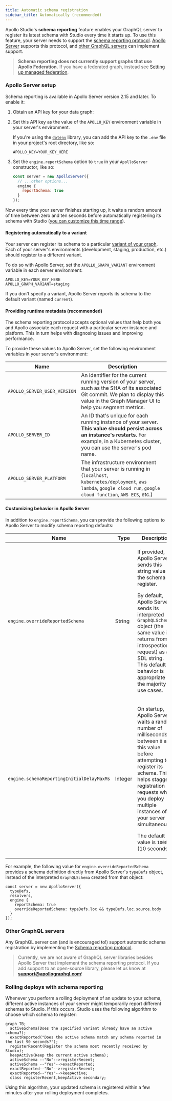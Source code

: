 ```yaml
---
title: Automatic schema registration
sidebar_title: Automatically (recommended)
---
```


Apollo Studio's **schema reporting** feature enables your GraphQL server to register its latest schema with Studio every time it starts up. To use this feature, your server needs to support the [schema reporting protocol](./schema-reporting-protocol/). [Apollo Server](#apollo-server-setup) supports this protocol, and [other GraphQL servers](#other-graphql-servers) can implement support.

> **Schema reporting does not currently support graphs that use Apollo Federation.** If you have a federated graph, instead see [Setting up managed federation](./managed-federation/setup/).

### Apollo Server setup

Schema reporting is available in Apollo Server version 2.15 and later. To enable it:

1. Obtain an API key for your data graph:

    <ObtainGraphApiKey />

2. Set this API key as the value of the `APOLLO_KEY` environment variable in your server's environment.

    If you're using the [`dotenv`](https://www.npmjs.com/package/dotenv) library, you can add the API key to the `.env` file in your project's root directory, like so:

    ```none:title=.env
    APOLLO_KEY=YOUR_KEY_HERE
    ```

3. Set the `engine.reportSchema` option to `true` in your `ApolloServer` constructor, like so:

    ```js
    const server = new ApolloServer({
      // ...other options...
      engine {
        reportSchema: true
      }
    });
    ```

Now every time your server finishes starting up, it waits a random amount of time between zero and ten seconds before automatically registering its schema with Studio ([you can customize this time range](#customizing-behavior-in-apollo-server)).

#### Registering automatically to a variant

Your server can register its schema to a particular [variant of your graph](#managing-environments-with-variants). Each of your server's environments (development, staging, production, etc.) should register to a different variant.

To do so with Apollo Server, set the `APOLLO_GRAPH_VARIANT` environment variable in each server environment:

```none:title=.env
APOLLO_KEY=YOUR_KEY_HERE
APOLLO_GRAPH_VARIANT=staging
```

If you don't specify a variant, Apollo Server reports its schema to the default variant (named `current`).

#### Providing runtime metadata (recommended)

The schema reporting protocol accepts optional values that help both you and Apollo associate each request with a particular server instance and platform. This in turn helps with diagnosing issues and improving performance.

To provide these values to Apollo Server, set the following environment variables in your server's environment:

| Name | Description  |
|---|---|
| `APOLLO_SERVER_USER_VERSION` | An identifier for the current running version of your server, such as the SHA of its associated Git commit. We plan to display this value in the Graph Manager UI to help you segment metrics. |
| `APOLLO_SERVER_ID` | An ID that's unique for each running instance of your server. **This value should persist across an instance's restarts.** For example, in a Kubernetes cluster, you can use the server's pod name. |
| `APOLLO_SERVER_PLATFORM` | The infrastructure environment that your server is running in (`localhost`, `kubernetes/deployment`, `aws lambda`, `google cloud run`, `google cloud function`, `AWS ECS`, etc.) |

#### Customizing behavior in Apollo Server

In addition to `engine.reportSchema`, you can provide the following options to Apollo Server to modify schema reporting defaults:

| Name  | Type | Description  |
|---|---|---|
| `engine.overrideReportedSchema` | String | <p>If provided, Apollo Server sends this string value as the schema to register.</p><p>By default, Apollo Server sends its interpreted `GraphQLSchema` object (the same value it returns from an introspection request) as an SDL string. This default behavior is appropriate for the majority of use cases.</p> |
| `engine.schemaReportingInitialDelayMaxMs` | Integer | <p>On startup, Apollo Server waits a random number of milliseconds between `0` and this value before attempting to register its schema. This helps stagger registration requests when you deploy multiple instances of your server simultaneously.</p><p>The default value is `10000` (10 seconds).</p>|

For example, the following value for `engine.overrideReportedSchema` provides a schema definition directly from Apollo Server's `typeDefs` object, instead of the interpreted `GraphQLSchema` created from that object:

```js{5}
const server = new ApolloServer({
  typeDefs,
  resolvers,
  engine {
    reportSchema: true
    overrideReportedSchema: typeDefs.loc && typeDefs.loc.source.body
  }
});
```

### Other GraphQL servers

Any GraphQL server can (and is encouraged to!) support automatic schema registration by implementing the [Schema reporting protocol](./schema-reporting-protocol/).

> Currently, we are not aware of GraphQL server libraries besides Apollo Server that implement the schema reporting protocol. If you add support to an open-source library, please let us know at **support@apollographql.com**!

### Rolling deploys with schema reporting

Whenever you perform a rolling deployment of an update to your schema, different active instances of your server might temporarily report different schemas to Studio. If this occurs, Studio uses the following algorithm to choose which schema to register:

```mermaid
graph TB;
  activeSchema(Does the specified variant already have an active schema?);
  exactReported("Does the active schema match any schema reported in the last 90 seconds?");
  registerRecent(Register the schema most recently received by Studio);
  keepActive(Keep the current active schema);
  activeSchema --"No"-->registerRecent;
  activeSchema --"Yes"-->exactReported;
  exactReported--"No"-->registerRecent;
  exactReported--"Yes"-->keepActive;
  class registerRecent,keepActive secondary;
```

Using this algorithm, your updated schema is registered within a few minutes after your rolling deployment completes.
